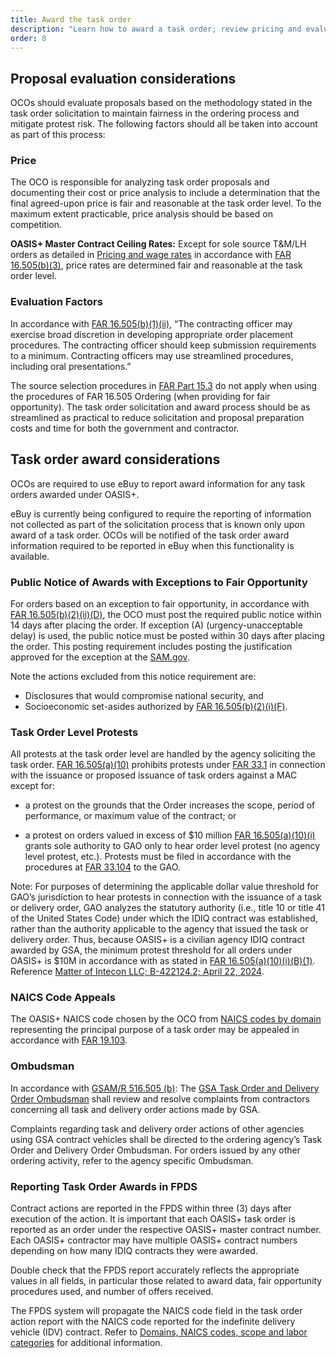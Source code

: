 ```yaml
---
title: Award the task order
description: "Learn how to award a task order; review pricing and evaluation factors, protests, and other proposal evaluation and task order award considerations."
order: 8
---
```


## Proposal evaluation considerations

OCOs should evaluate proposals based on the methodology stated in the task order solicitation to maintain fairness in the ordering process and mitigate protest risk. The following factors should all be taken into account as part of this process:

### Price

The OCO is responsible for analyzing task order proposals and documenting their cost or price analysis to include a determination that the final agreed-upon price is fair and reasonable at the task order level. To the maximum extent practicable, price analysis should be based on competition.

**OASIS+ Master Contract Ceiling Rates:** Except for sole source T&M/LH orders as detailed in [Pricing and wage rates](/buyers-guide/research-contract-features/pricing-wage-rates/) in accordance with [FAR 16.505(b)(3)](https://www.acquisition.gov/far/16.505), price rates are determined fair and reasonable at the task order level.

### Evaluation Factors

In accordance with [FAR 16.505(b)(1)(ii)](https://www.acquisition.gov/far/16.505), “The contracting officer may exercise broad discretion in developing appropriate order placement procedures. The contracting officer should keep submission requirements to a minimum. Contracting officers may use streamlined procedures, including oral presentations.”

The source selection procedures in [FAR Part 15.3](https://www.acquisition.gov/far/subpart-15.3) do not apply when using the procedures of FAR 16.505 Ordering (when providing for fair opportunity). The task order solicitation and award process should be as streamlined as practical to reduce solicitation and proposal preparation costs and time for both the government and contractor.

## Task order award considerations
OCOs are required to use eBuy to report award information for any task orders awarded under OASIS+. 

eBuy is currently being configured to require the reporting of information not collected as part of the solicitation process that is known only upon award of a task order. OCOs will be notified of the task order award information required to be reported in eBuy when this functionality is available.

### Public Notice of Awards with Exceptions to Fair Opportunity

For orders based on an exception to fair opportunity, in accordance with [FAR 16.505(b)(2)(ii)(D)](https://www.acquisition.gov/far/16.505), the OCO must post the required public notice within 14 days after placing the order. If exception (A) (urgency-unacceptable delay) is used, the public notice must be posted within 30 days after placing the order. This posting requirement includes posting the justification approved for the exception at the [SAM.gov](https://sam.gov/content/home). 

Note the actions excluded from this notice requirement are:
- Disclosures that would compromise national security, and
- Socioeconomic set-asides authorized by [FAR 16.505(b)(2)(i)(F)](https://www.acquisition.gov/far/16.505).

### Task Order Level Protests

All protests at the task order level are handled by the agency soliciting the task order. [FAR 16.505(a)(10)](https://www.acquisition.gov/far/16.505) prohibits protests under [FAR 33.1](https://www.acquisition.gov/far/subpart-33.1) in connection with the issuance or proposed issuance of task orders against a MAC except for:

- a protest on the grounds that the Order increases the scope, period of performance, or maximum value of the contract; or

- a protest on orders valued in excess of $10 million [FAR 16.505(a)(10)(i)](https://www.acquisition.gov/far/part-16#FAR_16_505) grants sole authority to GAO only to hear order level protest (no agency level protest, etc.). Protests must be filed in accordance with the procedures at [FAR 33.104](https://www.acquisition.gov/far/part-33#FAR_33_104) to the GAO.

Note: For purposes of determining the applicable dollar value threshold for GAO’s jurisdiction to hear protests in connection with the issuance of a task or delivery order, GAO analyzes the statutory authority (i.e., title 10 or title 41 of the United States Code) under which the IDIQ contract was established, rather than the authority applicable to the agency that issued the task or delivery order. Thus, because OASIS+ is a civilian agency IDIQ contract awarded by GSA, the minimum protest threshold for all orders under OASIS+ is $10M in accordance with as stated in [FAR 16.505(a)(10)(i)(B)(1)](https://www.acquisition.gov/far/part-16#FAR_16_505). Reference [Matter of Intecon LLC; B-422124.2; April 22, 2024](https://www.gao.gov/products/b-422124.2).

### NAICS Code Appeals
The OASIS+ NAICS code chosen by the OCO from [NAICS codes by domain](/about/domains-naicscodes-scope-labor-categories/naics-codes/) representing the principal purpose of a task order may be appealed in accordance with [FAR 19.103](https://www.acquisition.gov/far/19.103).  

### Ombudsman

In accordance with [GSAM/R 516.505 (b)](https://www.acquisition.gov/gsam/516.505): The [GSA Task Order and Delivery Order Ombudsman](https://www.gsa.gov/policy-regulations/policy/acquisition-policy/gsa-ombudsman) shall review and resolve complaints from contractors concerning all task and delivery order actions made by GSA.

Complaints regarding task and delivery order actions of other agencies using GSA contract vehicles shall be directed to the ordering agency’s Task Order and Delivery Order Ombudsman. For orders issued by any other ordering activity, refer to the agency specific Ombudsman.

### Reporting Task Order Awards in FPDS
Contract actions are reported in the FPDS within three (3) days after execution of the action. It is important that each OASIS+ task order is reported as an order under the respective OASIS+ master contract number. Each OASIS+ contractor may have multiple OASIS+ contract numbers depending on how many IDIQ contracts they were awarded.  

Double check that the FPDS report accurately reflects the appropriate values in all fields, in particular those related to award data, fair opportunity procedures used, and number of offers received.

The FPDS system will propagate the NAICS code field in the task order action report with the NAICS code reported for the indefinite delivery vehicle (IDV) contract. Refer to [Domains, NAICS codes, scope and labor categories](/about/domains-naicscodes-scope-labor-categories/) for additional information.
